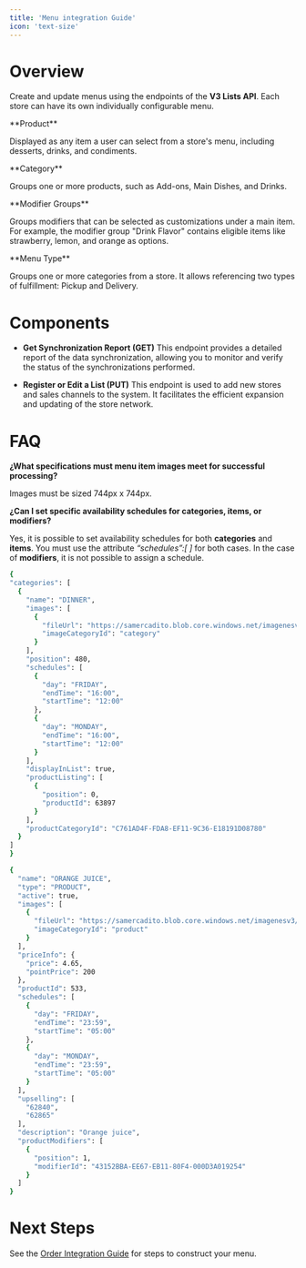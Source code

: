 ```yaml
---
title: 'Menu integration Guide'
icon: 'text-size'
---
```


# Overview

Create and update menus using the endpoints of the **V3 Lists API**. Each store can have its own individually configurable menu.

<Info>
  **Product**

  Displayed as any item a user can select from a store's menu, including desserts, drinks, and condiments.
</Info>

<Info>
  **Category**

  Groups one or more products, such as Add-ons, Main Dishes, and Drinks.
</Info>

<Info>
  **Modifier Groups**

  Groups modifiers that can be selected as customizations under a main item. For example, the modifier group "Drink Flavor" contains eligible items like strawberry, lemon, and orange as options.
</Info>

<Info>
  **Menu Type**

  Groups one or more categories from a store. It allows referencing two types of fulfillment: Pickup and Delivery.
</Info>




# Components

- **Get Synchronization Report (GET)**
This endpoint provides a detailed report of the data synchronization, allowing you to monitor and verify the status of the synchronizations performed.

- **Register or Edit a List (PUT)**
This endpoint is used to add new stores and sales channels to the system. It facilitates the efficient expansion and updating of the store network.

# FAQ

**¿What specifications must menu item images meet for successful processing?**

Images must be sized 744px x 744px.

**¿Can I set specific availability schedules for categories, items, or modifiers?**

Yes, it is possible to set availability schedules for both **categories** and **items**. You must use the attribute _“schedules”:[ ]_ for both cases. In the case of **modifiers**, it is not possible to assign a schedule.

<CodeGroup>

  ```bash Example for category
{
  "categories": [
    {
      "name": "DINNER",
      "images": [
        {
          "fileUrl": "https://samercadito.blob.core.windows.net/imagenesv3/C761AD4F-FDA8-EF11-9C36-E18191D08780_744x744.png",
          "imageCategoryId": "category"
        }
      ],
      "position": 480,
      "schedules": [
        {
          "day": "FRIDAY",
          "endTime": "16:00",
          "startTime": "12:00"
        },
        {
          "day": "MONDAY",
          "endTime": "16:00",
          "startTime": "12:00"
        }
      ],
      "displayInList": true,
      "productListing": [
        {
          "position": 0,
          "productId": 63897
        }
      ],
      "productCategoryId": "C761AD4F-FDA8-EF11-9C36-E18191D08780"
    }
  ]
}
  ```

```bash Example for item
{
  "name": "ORANGE JUICE",
  "type": "PRODUCT",
  "active": true,
  "images": [
    {
      "fileUrl": "https://samercadito.blob.core.windows.net/imagenesv3/domicilio_533_744x745_1721068779.png",
      "imageCategoryId": "product"
    }
  ],
  "priceInfo": {
    "price": 4.65,
    "pointPrice": 200
  },
  "productId": 533,
  "schedules": [
    {
      "day": "FRIDAY",
      "endTime": "23:59",
      "startTime": "05:00"
    },
    {
      "day": "MONDAY",
      "endTime": "23:59",
      "startTime": "05:00"
    }
  ],
  "upselling": [
    "62840",
    "62865"
  ],
  "description": "Orange juice",
  "productModifiers": [
    {
      "position": 1,
      "modifierId": "43152BBA-EE67-EB11-80F4-000D3A019254"
    }
  ]
}
```
</CodeGroup>

# Next Steps

See the [Order Integration Guide](/essentials/Order%20integration%20Guide) for steps to construct your menu.


